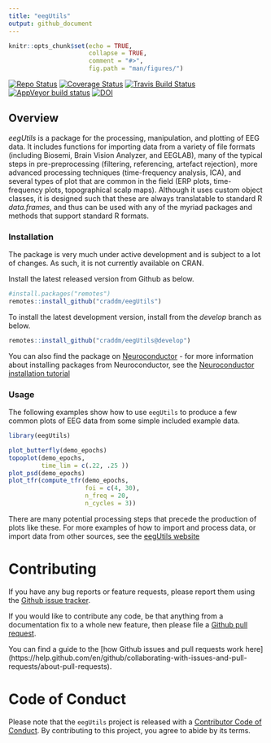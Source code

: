 ```yaml
---
title: "eegUtils"
output: github_document
---
```


```r
knitr::opts_chunk$set(echo = TRUE,
                      collapse = TRUE,
                      comment = "#>",
                      fig.path = "man/figures/")
```

[![Repo Status](http://www.repostatus.org/badges/latest/wip.svg)](http://www.repostatus.org/#wip)
[![Coverage Status](https://img.shields.io/codecov/c/github/craddm/eegUtils/master.svg)](https://codecov.io/github/craddm/eegUtils?branch=master) 
[![Travis Build Status](https://travis-ci.org/craddm/eegUtils.svg?branch=master)](https://travis-ci.org/craddm/eegUtils) 
[![AppVeyor build status](https://ci.appveyor.com/api/projects/status/github/craddm/eegUtils?branch=master&svg=true)](https://ci.appveyor.com/project/craddm/eegUtils)
[![DOI](https://zenodo.org/badge/85406871.svg)](https://zenodo.org/badge/latestdoi/85406871)

## Overview

*eegUtils* is a package for the processing, manipulation, and plotting of EEG data. It includes functions for importing data from a variety of file formats (including Biosemi, Brain Vision Analyzer, and EEGLAB), many of the typical steps in pre-preprocessing (filtering, referencing, artefact rejection), more advanced processing techniques (time-frequency analysis, ICA), and several types of plot that are common in the field (ERP plots, time-frequency plots, topographical scalp maps). Although it uses custom object classes, it is designed such that these are always translatable to standard R *data.frames*, and thus can be used with any of the myriad packages and methods that support standard R formats.

### Installation

The package is very much under active development and is subject to a lot of changes. As such, it is not currently available on CRAN. 

Install the latest released version from Github as below.

```r
#install.packages("remotes")
remotes::install_github("craddm/eegUtils")
```

To install the latest development version, install from the *develop* branch as below.

```r
remotes::install_github("craddm/eegUtils@develop")
```

You can also find the package on [Neuroconductor](https://neuroconductor.org) - for more information about installing packages from Neuroconductor, see the [Neuroconductor installation tutorial](https://neuroconductor.org/tutorials/install)

### Usage

The following examples show how to use `eegUtils` to produce a few common plots of EEG data from some simple included example data.

```r
library(eegUtils)

plot_butterfly(demo_epochs)
topoplot(demo_epochs, 
         time_lim = c(.22, .25 ))
plot_psd(demo_epochs)
plot_tfr(compute_tfr(demo_epochs,
                     foi = c(4, 30),
                     n_freq = 20,
                     n_cycles = 3))
```

There are many potential processing steps that precede the production of plots like these. For more examples of how to import and process data, or import data from other sources, see the [eegUtils website](https://craddm.github.io/eegUtils)

# Contributing

If you have any bug reports or feature requests, please report them using the [Github issue tracker](https://github.com/craddm/eegUtils/issues).

If you would like to contribute any code, be that anything from a documentation fix to a whole new feature, then please file a [Github pull request](https://github.com/craddm/eegUtils/issues).

You can find a guide to the [how Github issues and pull requests work here] (https://help.github.com/en/github/collaborating-with-issues-and-pull-requests/about-pull-requests).

# Code of Conduct

Please note that the `eegUtils` project is released with a
[Contributor Code of Conduct](CODE_OF_CONDUCT.md).
By contributing to this project, you agree to abide by its terms.
